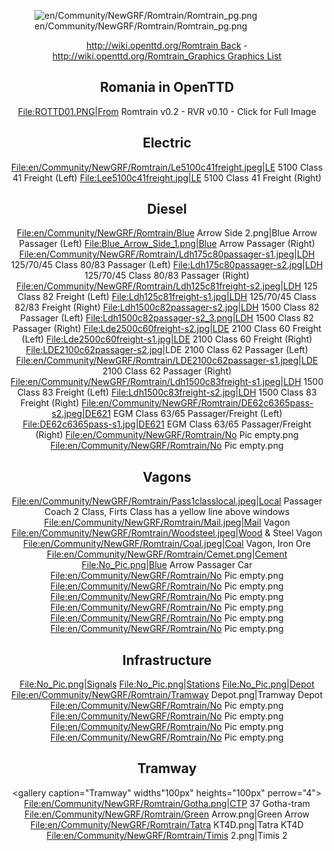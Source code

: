 [[File:en/Community/NewGRF/Romtrain/Romtrain pg.png|center]]
<center>[[http://wiki.openttd.org/Romtrain Back]] - [[http://wiki.openttd.org/Romtrain_Graphics Graphics List]]</center>


<center>{{en/Del}}</center>

<center>
==Romania in OpenTTD==
<gallery caption="Romanian in OpenTTD" widths="400px" heights="250px" perrow="1">
File:ROTTD01.PNG|From Romtrain v0.2 - RVR v0.10 - Click for Full Image
</gallery>
==Electric==
<gallery caption="Electric" widths="100px" heights="100px" perrow="4">
File:en/Community/NewGRF/Romtrain/Le5100c41freight.jpeg|LE 5100 Class 41 Freight (Left)
File:Lee5100c41freight.jpg|LE 5100 Class 41 Freight (Right)
</gallery>
==Diesel==
<gallery caption="Diesel" widths="100px" heights="100px" perrow="6">
File:en/Community/NewGRF/Romtrain/Blue Arrow Side 2.png|Blue Arrow Passager (Left)
File:Blue_Arrow_Side_1.png|Blue Arrow Passager (Right)
File:en/Community/NewGRF/Romtrain/Ldh175c80passager-s1.jpeg|LDH 125/70/45 Class 80/83 Passager (Left)
File:Ldh175c80passager-s2.jpg|LDH 125/70/45 Class 80/83 Passager (Right)
File:en/Community/NewGRF/Romtrain/Ldh125c81freight-s2.jpeg|LDH 125 Class 82 Freight (Left)
File:Ldh125c81freight-s1.jpg|LDH 125/70/45 Class 82/83 Freight (Right)
File:Ldh1500c82passager-s2.jpg|LDH 1500 Class 82 Passager (Left)
File:Ldh1500c82passager-s2_3.png|LDH 1500 Class 82 Passager (Right)
File:Lde2500c60freight-s2.jpg|LDE 2100 Class 60 Freight (Left)
File:Lde2500c60freight-s1.jpg|LDE 2100 Class 60 Freight (Right)
File:LDE2100c62passager-s2.jpg‎|LDE 2100 Class 62 Passager (Left)
File:en/Community/NewGRF/Romtrain/LDE2100c62passager-s1.jpeg|LDE 2100 Class 62 Passager (Right)
File:en/Community/NewGRF/Romtrain/Ldh1500c83freight-s1.jpeg|LDH 1500 Class 83 Freight (Left)
File:Ldh1500c83freight-s2.jpg|LDH 1500 Class 83 Freight (Right)
File:en/Community/NewGRF/Romtrain/DE62c6365pass-s2.jpeg|DE621 EGM Class 63/65 Passager/Freight (Left)
File:DE62c6365pass-s1.jpg|DE621 EGM Class 63/65 Passager/Freight (Right)
File:en/Community/NewGRF/Romtrain/No Pic empty.png
File:en/Community/NewGRF/Romtrain/No Pic empty.png
</gallery>

==Vagons==
<gallery caption="Vagons" widths="100px" heights="100px" perrow="6">
File:en/Community/NewGRF/Romtrain/Pass1classlocal.jpeg|Local Passager Coach 2 Class, Firts Class has a yellow line above windows
File:en/Community/NewGRF/Romtrain/Mail.jpeg|Mail Vagon
File:en/Community/NewGRF/Romtrain/Woodsteel.jpeg|Wood & Steel Vagon
File:en/Community/NewGRF/Romtrain/Coal.jpeg|Coal Vagon, Iron Ore
File:en/Community/NewGRF/Romtrain/Cemet.png|Cement
File:No_Pic.png|Blue Arrow Passager Car
File:en/Community/NewGRF/Romtrain/No Pic empty.png
File:en/Community/NewGRF/Romtrain/No Pic empty.png
File:en/Community/NewGRF/Romtrain/No Pic empty.png
File:en/Community/NewGRF/Romtrain/No Pic empty.png
File:en/Community/NewGRF/Romtrain/No Pic empty.png
File:en/Community/NewGRF/Romtrain/No Pic empty.png
</gallery>

==Infrastructure==
<gallery caption="Infrastructure" widths="100px" heights="100px" perrow="4">
File:No_Pic.png|Signals
File:No_Pic.png|Stations
File:No_Pic.png|Depot
File:en/Community/NewGRF/Romtrain/Tramway Depot.png|Tramway Depot
File:en/Community/NewGRF/Romtrain/No Pic empty.png
File:en/Community/NewGRF/Romtrain/No Pic empty.png
File:en/Community/NewGRF/Romtrain/No Pic empty.png
File:en/Community/NewGRF/Romtrain/No Pic empty.png
</gallery>

==Tramway==
<gallery caption="Tramway" widths"100px" heights="100px" perrow="4">
File:en/Community/NewGRF/Romtrain/Gotha.png|CTP 37 Gotha-tram
File:en/Community/NewGRF/Romtrain/Green Arrow.png|Green Arrow
File:en/Community/NewGRF/Romtrain/Tatra KT4D.png|Tatra KT4D
File:en/Community/NewGRF/Romtrain/Timis 2.png|Timis 2
</gallery>